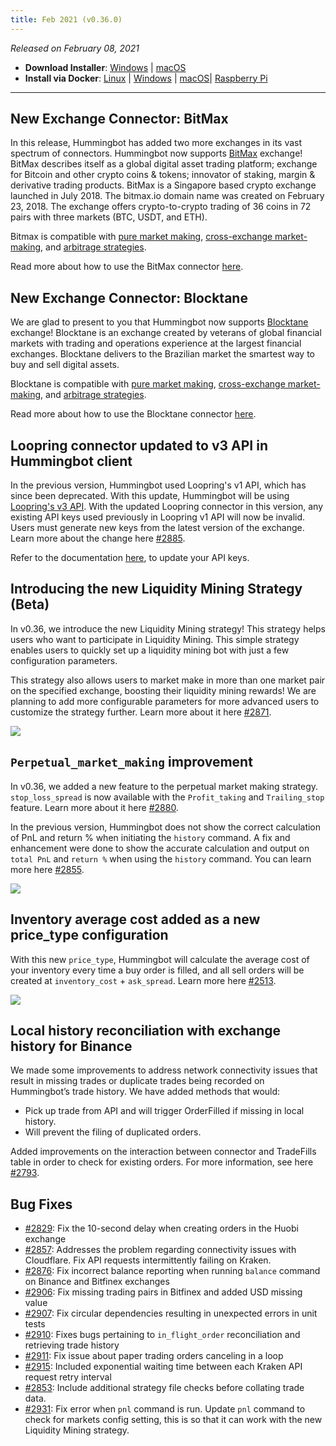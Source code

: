 ```yaml
---
title: Feb 2021 (v0.36.0)
---
```



_Released on February 08, 2021_

- **Download Installer**: [Windows](https://dist.hummingbot.io/hummingbot_v0.36.0_setup.exe) | [macOS](https://dist.hummingbot.io/hummingbot_v0.36.0.dmg)
- **Install via Docker**: [Linux](/installation/linux/#install-via-docker) | [Windows](/installation/windows/#install-via-docker) | [macOS](/installation/mac/#install-via-docker)| [Raspberry Pi](/installation/raspberry/)

---

## New Exchange Connector: BitMax

In this release, Hummingbot has added two more exchanges in its vast spectrum of connectors. Hummingbot now supports [BitMax](https://bitmax.io/en/global-digital-asset-platform) exchange! BitMax describes itself as a global digital asset trading platform; exchange for Bitcoin and other crypto coins & tokens; innovator of staking, margin & derivative trading products. BitMax is a Singapore based crypto exchange launched in July 2018. The bitmax.io domain name was created on February 23, 2018. The exchange offers crypto-to-crypto trading of 36 coins in 72 pairs with three markets (BTC, USDT, and ETH).

Bitmax is compatible with [pure market making](https://docs.hummingbot.io/strategies/pure-market-making/), [cross-exchange market-making](/strategies/cross-exchange-market-making/), and [arbitrage strategies](/strategies/arbitrage/).

Read more about how to use the BitMax connector [here](/exchange-connectors/bitmax).

## New Exchange Connector: Blocktane

We are glad to present to you that Hummingbot now supports [Blocktane](https://blocktane.io/) exchange! Blocktane is an exchange created by veterans of global financial markets with trading and operations experience at the largest financial exchanges. Blocktane delivers to the Brazilian market the smartest way to buy and sell digital assets.

Blocktane is compatible with [pure market making](https://docs.hummingbot.io/strategies/pure-market-making/), [cross-exchange market-making](/strategies/cross-exchange-market-making/), and [arbitrage strategies](/strategies/arbitrage/).

Read more about how to use the Blocktane connector [here](/exchange-connectors/blocktane).

## Loopring connector updated to v3 API in Hummingbot client

In the previous version, Hummingbot used Loopring's v1 API, which has since been deprecated. With this update, Hummingbot will be using [Loopring's v3 API](https://docs3.loopring.io/en/). With the updated Loopring connector in this version, any existing API keys used previously in Loopring v1 API will now be invalid. Users must generate new keys from the latest version of the exchange. Learn more about the change here [#2885](https://github.com/CoinAlpha/hummingbot/pull/2885).

Refer to the documentation [here](/exchange-connectors/loopring/#retrieving-loopring-api-keys), to update your API keys.

## Introducing the new Liquidity Mining Strategy (Beta)

In v0.36, we introduce the new Liquidity Mining strategy! This strategy helps users who want to participate in Liquidity Mining. This simple strategy enables users to quickly set up a liquidity mining bot with just a few configuration parameters.

This strategy also allows users to market make in more than one market pair on the specified exchange, boosting their liquidity mining rewards! We are planning to add more configurable parameters for more advanced users to customize the strategy further. Learn more about it here [#2871](https://github.com/CoinAlpha/hummingbot/pull/2871).

![](/img/liquidity-mining-strategy.png)

## `Perpetual_market_making` improvement

In v0.36, we added a new feature to the perpetual market making strategy. `stop_loss_spread` is now available with the `Profit_taking` and `Trailing_stop` feature. Learn more about it here [#2880](https://github.com/CoinAlpha/hummingbot/pull/2880).

In the previous version, Hummingbot does not show the correct calculation of PnL and return % when initiating the `history` command. A fix and enhancement were done to show the accurate calculation and output on `total PnL` and `return %` when using the `history` command. You can learn more here [#2855](https://github.com/CoinAlpha/hummingbot/pull/2855).

![](/img/history-pnl.png)

<Callout
  type="note"
  body="`history` for perpetual_market_making requires for the position to be closed to get the right `pnl` and return %."
/>

## Inventory average cost added as a new price_type configuration

With this new `price_type`, Hummingbot will calculate the average cost of your inventory every time a buy order is filled, and all sell orders will be created at `inventory_cost` + `ask_spread`. Learn more here [#2513](https://github.com/CoinAlpha/hummingbot/pull/2513).

![](/img/inventory-price-type.png)

## Local history reconciliation with exchange history for Binance

We made some improvements to address network connectivity issues that result in missing trades or duplicate trades being recorded on Hummingbot’s trade history. We have added methods that would:

- Pick up trade from API and will trigger OrderFilled if missing in local history.
- Will prevent the filing of duplicated orders.

Added improvements on the interaction between connector and TradeFills table in order to check for existing orders. For more information, see here [#2793](https://github.com/CoinAlpha/hummingbot/pull/2793).

## Bug Fixes

- [#2829](https://github.com/CoinAlpha/hummingbot/pull/2829): Fix the 10-second delay when creating orders in the Huobi exchange
- [#2857](https://github.com/CoinAlpha/hummingbot/pull/2857): Addresses the problem regarding connectivity issues with Cloudflare. Fix API requests intermittently failing on Kraken.
- [#2876](https://github.com/CoinAlpha/hummingbot/pull/2876): Fix incorrect balance reporting when running `balance` command on Binance and Bitfinex exchanges
- [#2906](https://github.com/CoinAlpha/hummingbot/pull/2906): Fix missing trading pairs in Bitfinex and added USD missing value
- [#2907](https://github.com/CoinAlpha/hummingbot/pull/2907): Fix circular dependencies resulting in unexpected errors in unit tests
- [#2910](https://github.com/CoinAlpha/hummingbot/pull/2910): Fixes bugs pertaining to `in_flight_order` reconciliation and retrieving trade history
- [#2911](https://github.com/CoinAlpha/hummingbot/pull/2911): Fix issue about paper trading orders canceling in a loop
- [#2915](https://github.com/CoinAlpha/hummingbot/pull/2915): Included exponential waiting time between each Kraken API request retry interval
- [#2853](https://github.com/CoinAlpha/hummingbot/pull/2853): Include additional strategy file checks before collating trade data.
- [#2931](https://github.com/CoinAlpha/hummingbot/pull/2931): Fix error when `pnl` command is run. Update `pnl` command to check for markets config setting, this is so that it can work with the new Liquidity Mining strategy.
